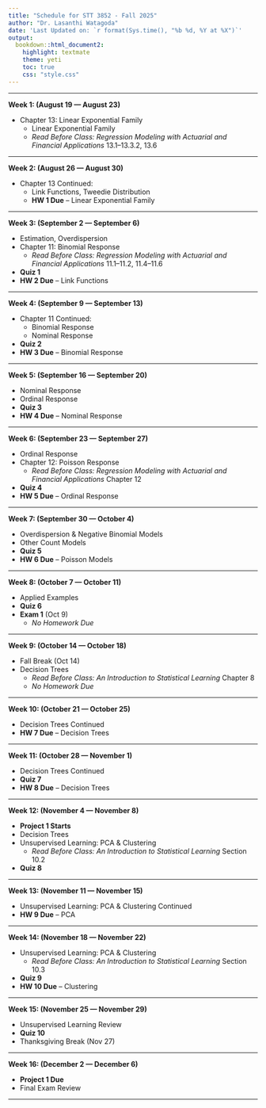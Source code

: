 ```yaml
---
title: "Schedule for STT 3852 - Fall 2025"
author: "Dr. Lasanthi Watagoda"
date: 'Last Updated on: `r format(Sys.time(), "%b %d, %Y at %X")`'
output: 
  bookdown::html_document2: 
    highlight: textmate
    theme: yeti
    toc: true
    css: "style.css"
---
```


***

**Week 1: (August 19 — August 23)**

* Chapter 13: Linear Exponential Family  
  * Linear Exponential Family  
  * *Read Before Class:* _Regression Modeling with Actuarial and Financial Applications_ 13.1–13.3.2, 13.6

***

**Week 2: (August 26 — August 30)**

* Chapter 13 Continued:  
  * Link Functions, Tweedie Distribution  
  * **HW 1 Due** – Linear Exponential Family

***

**Week 3: (September 2 — September 6)**

* Estimation, Overdispersion  
* Chapter 11: Binomial Response  
  * *Read Before Class:* _Regression Modeling with Actuarial and Financial Applications_ 11.1–11.2, 11.4–11.6  
* **Quiz 1**  
* **HW 2 Due** – Link Functions

***

**Week 4: (September 9 — September 13)**

* Chapter 11 Continued:  
  * Binomial Response  
  * Nominal Response  
* **Quiz 2**  
* **HW 3 Due** – Binomial Response

***

**Week 5: (September 16 — September 20)**

* Nominal Response  
* Ordinal Response  
* **Quiz 3**  
* **HW 4 Due** – Nominal Response

***

**Week 6: (September 23 — September 27)**

* Ordinal Response  
* Chapter 12: Poisson Response  
  * *Read Before Class:* _Regression Modeling with Actuarial and Financial Applications_ Chapter 12  
* **Quiz 4**  
* **HW 5 Due** – Ordinal Response

***

**Week 7: (September 30 — October 4)**

* Overdispersion & Negative Binomial Models  
* Other Count Models  
* **Quiz 5**  
* **HW 6 Due** – Poisson Models

***

**Week 8: (October 7 — October 11)**

* Applied Examples  
* **Quiz 6**  
* **Exam 1** (Oct 9)  
  * *No Homework Due*

***

**Week 9: (October 14 — October 18)**

* Fall Break (Oct 14)  
* Decision Trees  
  * *Read Before Class:* _An Introduction to Statistical Learning_ Chapter 8  
  * *No Homework Due*

***

**Week 10: (October 21 — October 25)**

* Decision Trees Continued  
* **HW 7 Due** – Decision Trees

***

**Week 11: (October 28 — November 1)**

* Decision Trees Continued  
* **Quiz 7**  
* **HW 8 Due** – Decision Trees

***

**Week 12: (November 4 — November 8)**

* **Project 1 Starts**  
* Decision Trees  
* Unsupervised Learning: PCA & Clustering  
  * *Read Before Class:* _An Introduction to Statistical Learning_ Section 10.2  
* **Quiz 8**

***

**Week 13: (November 11 — November 15)**

* Unsupervised Learning: PCA & Clustering Continued  
* **HW 9 Due** – PCA

***

**Week 14: (November 18 — November 22)**

* Unsupervised Learning: PCA & Clustering  
  * *Read Before Class:* _An Introduction to Statistical Learning_ Section 10.3  
* **Quiz 9**  
* **HW 10 Due** – Clustering

***

**Week 15: (November 25 — November 29)**

* Unsupervised Learning Review  
* **Quiz 10**  
* Thanksgiving Break (Nov 27)

***

**Week 16: (December 2 — December 6)**

* **Project 1 Due**  
* Final Exam Review

***

